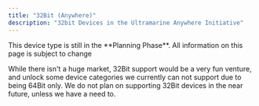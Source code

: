 ```yaml
---
title: "32Bit (Anywhere)"
description: "32bit Devices in the Ultramarine Anywhere Initiative"
---
```


<Alert type="info">
  This device type is still in the **Planning Phase**. All information on this
  page is subject to change
</Alert>

While there isn't a huge market, 32Bit support would be a very fun venture, and unlock some device categories we currently can not support due to being 64Bit only. We do not plan on supporting 32Bit devices in the near future, unless we have a need to.


